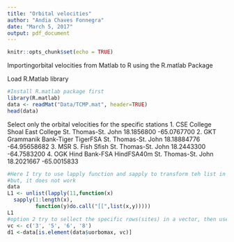 ```yaml
---
title: "Orbital velocities"
author: "Andia Chaves Fonnegra"
date: "March 5, 2017"
output: pdf_document
---
```


```r
knitr::opts_chunk$set(echo = TRUE)
```

Importingorbital velocities from Matlab to R using the R.matlab Package

Load R.Matlab library
```r
#Install R.matlab package first
library(R.matlab)
data <- readMat("Data/TCMP.mat", header=TRUE)
head(data)


```

Select only the orbital velocities for the specific stations
1. CSE	College Shoal East	College	St. Thomas-St. John	18.1856800	-65.0767700
2. GKT	Grammanik Bank-Tiger	TigerFSA	St. Thomas-St. John	18.18884776	-64.95658682
3. MSR	S. Fish	Sfish	St. Thomas-St. John	18.2443300	-64.7583200
4. OGK	Hind Bank-FSA	HindFSA40m	St. Thomas-St. John	18.2021667	-65.0015833

```r
#Here I try to use lapply function and sapply to transform teh list in a data frame
#but, it does not work
data
L1 <- unlist(lapply(11,function(x)
  sapply(1:length(x),
         function(y)do.call("[[",list(x,y)))))
L1
#option 2 try to sellect the specific rows(sites) in a vector, then use is.element to select the specific value of max orbital velocities. But, I get named list()
vc <- c('3', '5', '6', '8')
d1 <-data[is.element(data$uorbomax, vc)]
```

